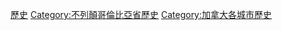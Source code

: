 [[Category:溫哥華|歷史]]
[[Category:不列顛哥倫比亞省歷史|Category:不列顛哥倫比亞省歷史]]
[[Category:加拿大各城市歷史|Category:加拿大各城市歷史]]